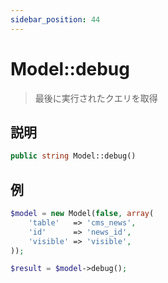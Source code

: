 ```yaml
---
sidebar_position: 44
---
```


# Model::debug

> 最後に実行されたクエリを取得

## 説明

```php
public string Model::debug()
```

## 例

```php title="Controller"
$model = new Model(false, array(
    'table'   => 'cms_news',
    'id'      => 'news_id',
    'visible' => 'visible',
));

$result = $model->debug();
```
